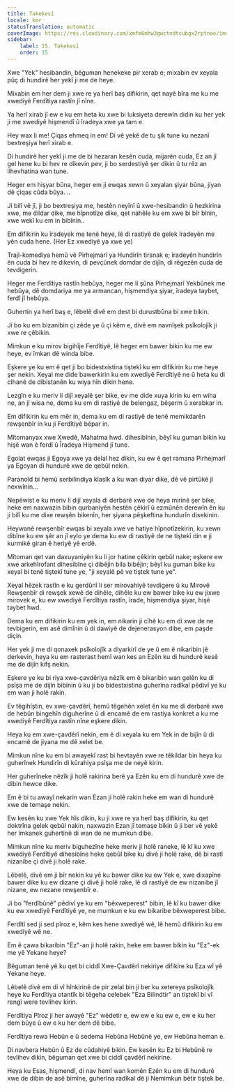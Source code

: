```yaml
---
title: Takekesî
locale: kmr
statusTranslation: automatic
coverImage: https://res.cloudinary.com/xmfm6mhw3gwctndtcubgx2rptnae/image/upload/v1740468922/small_cover_tratado_de_psicologia_revolucionaria_a4c0dca4e0.webp
sidebar:
    label: 15. Takekesî
    order: 15
---
```

Xwe "Yek" hesibandin, bêguman henekeke pir xerab e; mixabin ev xeyala pûç di hundirê her yekî ji me de heye.

Mixabin em her dem ji xwe re ya herî baş difikirin, qet nayê bîra me ku me xwediyê Ferdîtiya rastîn jî nîne.

Ya herî xirab jî ew e ku em heta ku xwe bi luksiyeta derewîn didin ku her yek ji me xwediyê hişmendî û îradeya xwe ya tam e.

Hey wax li me! Çiqas ehmeq in em! Di vê yekê de tu şik tune ku nezanî bextreşiya herî xirab e.

Di hundirê her yekî ji me de bi hezaran kesên cuda, mijarên cuda, Ez an jî gel hene ku bi hev re dikevin pev, ji bo serdestiyê şer dikin û tu rêz an lihevhatina wan tune.

Heger em hişyar bûna, heger em ji ewqas xewn û xeyalan şiyar bûna, jiyan dê çiqas cûda bûya. ..

Ji bilî vê jî, ji bo bextreşiya me, hestên neyînî û xwe-hesibandin û hezkirina xwe, me dildar dike, me hîpnotîze dike, qet nahêle ku em xwe bi bîr bînin, xwe wekî ku em in bibînin..

Em difikirin ku îradeyek me tenê heye, lê di rastiyê de gelek îradeyên me yên cuda hene. (Her Ez xwediyê ya xwe ye)

Trajî-komediya hemû vê Pirhejmarî ya Hundirîn tirsnak e; îradeyên hundirîn ên cuda bi hev re dikevin, di pevçûnek domdar de dijîn, di rêgezên cuda de tevdigerin.

Heger me Ferdîtiya rastîn hebûya, heger me li şûna Pirhejmarî Yekbûnek me hebûya, dê domdariya me ya armancan, hişmendiya şiyar, îradeya taybet, ferdî jî hebûya.

Guhertin ya herî baş e, lêbelê divê em dest bi durustbûna bi xwe bikin.

Ji bo ku em bizanibin çi zêde ye û çi kêm e, divê em navnîşek psîkolojîk ji xwe re çêbikin.

Mimkun e ku mirov bigihîje Ferdîtiyê, lê heger em bawer bikin ku me ew heye, ev îmkan dê winda bibe.

Eşkere ye ku em ê qet ji bo bidestxistina tiştekî ku em difikirin ku me heye şer nekin. Xeyal me dide bawerkirin ku em xwediyê Ferdîtiyê ne û heta ku di cîhanê de dibistanên ku wiya hîn dikin hene.

Lezgîn e ku meriv li dijî xeyalê şer bike, ev me dide xuya kirin ku em wiha ne, an jî wisa ne, dema ku em di rastiyê de belengaz, bêşerm û xerabkar in.

Em difikirin ku em mêr in, dema ku em di rastiyê de tenê memikdarên rewşenbîr in ku ji Ferdîtiyê bêpar in.

Mîtomanyax xwe Xwedê, Mahatma hwd. dihesibînin, bêyî ku guman bikin ku hişê wan ê ferdî û Îradeya Hişmend jî tune.

Egolat ewqas ji Egoya xwe ya delal hez dikin, ku ew ê qet ramana Pirhejmarî ya Egoyan di hundurê xwe de qebûl nekin.

Paranoîd bi hemû serbilindiya klasîk a ku wan diyar dike, dê vê pirtûkê jî nexwînin...

Nepêwist e ku meriv li dijî xeyala di derbarê xwe de heya mirinê şer bike, heke em naxwazin bibin qurbaniyên hestên çêkirî û ezmûnên derewîn ên ku ji bilî ku me dixe rewşên bikenîn, her şiyana pêşkeftina hundurîn disekinin.

Heywanê rewşenbîr ewqas bi xeyala xwe ve hatiye hîpnotîzekirin, ku xewn dibîne ku ew şêr an jî eylo ye dema ku ew di rastiyê de ne tiştekî din e ji kurmikê giran ê heriyê yê erdê.

Mîtoman qet van daxuyaniyên ku li jor hatine çêkirin qebûl nake; eşkere ew xwe arkehîrofant dihesibîne çi dibêjin bila bibêjin; bêyî ku guman bike ku xeyal bi tenê tiştekî tune ye, "ji xeyalê pê ve tiştek tune ye".

Xeyal hêzek rastîn e ku gerdûnî li ser mirovahiyê tevdigere û ku Mirovê Rewşenbîr di rewşek xewê de dihêle, dihêle ku ew bawer bike ku ew jixwe mirovek e, ku ew xwediyê Ferdîtiya rastîn, îrade, hişmendiya şiyar, hişê taybet hwd.

Dema ku em difikirin ku em yek in, em nikarin ji cîhê ku em di xwe de ne tevbigerin, em asê dimînin û di dawiyê de dejenerasyon dibe, em paşde diçin.

Her yek ji me di qonaxek psîkolojîk a diyarkirî de ye û em ê nikaribin jê derkevin, heya ku em rasterast hemî wan kes an Ezên ku di hundurê kesê me de dijîn kifş nekin.

Eşkere ye ku bi riya xwe-çavdêriya nêzîk em ê bikaribin wan gelên ku di psîşa me de dijîn bibînin û ku ji bo bidestxistina guherîna radîkal pêdivî ye ku em wan ji holê rakin.

Ev têgihîştin, ev xwe-çavdêrî, hemû têgehên xelet ên ku me di derbarê xwe de hebûn bingehîn diguherîne û di encamê de em rastiya konkret a ku me xwediyê Ferdîtiya rastîn nîne eşkere dikin.

Heya ku em xwe-çavdêrî nekin, em ê di xeyala ku em Yek in de bijîn û di encamê de jiyana me dê xelet be.

Mimkun nîne ku em bi awayekî rast bi hevtayên xwe re têkildar bin heya ku guherînek Hundirîn di kûrahiya psîşa me de neyê kirin.

Her guherîneke nêzîk ji holê rakirina berê ya Ezên ku em di hundurê xwe de dibin hewce dike.

Em ê bi tu awayî nekarin wan Ezan ji holê rakin heke em wan di hundurê xwe de temaşe nekin.

Ew kesên ku xwe Yek hîs dikin, ku ji xwe re ya herî baş difikirin, ku qet doktrîna gelek qebûl nakin, naxwazin Ezan jî temaşe bikin û ji ber vê yekê her îmkanek guhertinê di wan de ne mumkun dibe.

Mimkun nîne ku meriv biguhezîne heke meriv ji holê raneke, lê kî ku xwe xwediyê Ferdîtiyê dihesibîne heke qebûl bike ku divê ji holê rake, dê bi rastî nizanibe çi divê ji holê rake.

Lêbelê, divê em ji bîr nekin ku yê ku bawer dike ku ew Yek e, xwe dixapîne bawer dike ku ew dizane çi divê ji holê rake, lê di rastiyê de ew nizanibe jî nizane, ew nezane rewşenbîr e.

Ji bo "ferdîbûnê" pêdivî ye ku em "bêxweperest" bibin, lê kî ku bawer dike ku ew xwediyê Ferdîtiyê ye, ne mumkun e ku ew bikaribe bêxweperest bibe.

Ferdîtî sed ji sed pîroz e, kêm kes hene xwediyê wê, lê hemû difikirin ku ew xwediyê wê ne.

Em ê çawa bikaribin "Ez"-an ji holê rakin, heke em bawer bikin ku "Ez"-ek me yê Yekane heye?

Bêguman tenê yê ku qet bi ciddî Xwe-Çavdêrî nekiriye difikire ku Eza wî yê Yekane heye.

Lêbelê divê em di vî hînkirinê de pir zelal bin ji ber ku xetereya psîkolojîk heye ku Ferdîtiya otantîk bi têgeha celebek "Eza Bilindtir" an tiştekî bi vî rengî were tevlihev kirin.

Ferdîtiya Pîroz ji her awayê "Ez" wêdetir e, ew ew e ku ew e, ew e ku her dem bûye û ew e ku her dem dê bibe.

Ferdîtiya rewa Hebûn e û sedema Hebûna Hebûnê ye, ew Hebûna heman e.

Di navbera Hebûn û Ez de cûdahiyê bikin. Ew kesên ku Ez bi Hebûnê re tevlihev dikin, bêguman qet xwe bi ciddî çavdêrî nekirine.

Heya ku Esas, hişmendî, di nav hemî wan komên Ezên ku em di hundurê xwe de dibin de asê bimîne, guherîna radîkal dê ji Nemimkun bêtir tiştek be.

